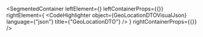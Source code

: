 
<SegmentedContainer
  leftElement={<GeoLocationDTODesc />}
  leftContainerProps={{}}
  rightElement={
    <CodeHighlighter
      object={GeoLocationDTOVisualJson}
      language={"json"}
      title={"GeoLocationDTO"}
    />
  }
  rightContainerProps={{}}
/>

<div
  class={"spacer"}
/>


